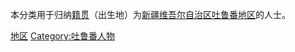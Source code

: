 {{Catnav|頁面分類|各種主題的頁面分類|依中国各省来作的分类|各地中国人|新疆人}}
{{Catnav|頁面分類|人物|各國人物|中国人|各地中国人|新疆人}}

本分类用于归纳[[籍贯|籍贯]]（出生地）为[[新疆维吾尔自治区|新疆维吾尔自治区]][[吐鲁番地区|吐鲁番地区]]的人士。

[[Category:新疆人|地区]]
[[Category:吐鲁番人物|Category:吐鲁番人物]]
